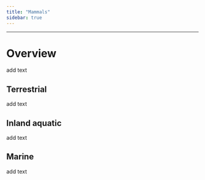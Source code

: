 ```yaml
---
title: "Mammals"
sidebar: true  
---
```


----------------

# Overview

add text

## Terrestrial

add text

## Inland aquatic

add text

## Marine

add text
